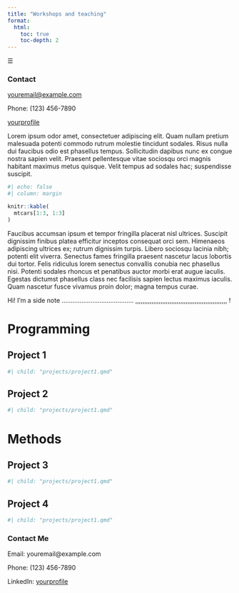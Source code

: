 ```yaml
---
title: "Workshops and teaching"
format:
  html:
    toc: true
    toc-depth: 2 
---
```


```{=html}
<link rel="stylesheet" href="https://cdnjs.cloudflare.com/ajax/libs/font-awesome/6.0.0-beta3/css/all.min.css">
<div class="custom-sidebar">
  <div class="sidebar-icon" onclick="toggleSidebar()">☰</div>
  <div class="sidebar-content">
    <h3>Contact</h3>
    <p><i class="fas fa-envelope email-icon"></i> <a href="mailto:youremail@example.com">youremail@example.com</a></p>
    <p><i class="fas fa-phone-alt phone-icon"></i> Phone: (123) 456-7890</p>
    <p><i class="fab fa-linkedin linkedin-icon"></i> <a href="https://www.linkedin.com/in/yourprofile" target="_blank">yourprofile</a></p>
  </div>
</div>

```


<script>
  function toggleSidebar() {
    const sidebarContent = document.querySelector('.sidebar-content');
    sidebarContent.classList.toggle('visible');
  }
</script>


Lorem ipsum odor amet, consectetuer adipiscing elit. Quam nullam pretium malesuada potenti commodo rutrum molestie tincidunt sodales. Risus nulla dui faucibus odio est phasellus tempus. Sollicitudin dapibus nunc ex congue nostra sapien velit. Praesent pellentesque vitae sociosqu orci magnis habitant maximus metus quisque. Velit tempus ad sodales hac; suspendisse suscipit.

```r
#| echo: false
#| column: margin

knitr::kable(
  mtcars[1:3, 1:3]
)
```

Faucibus accumsan ipsum et tempor fringilla placerat nisl ultrices. Suscipit dignissim finibus platea efficitur inceptos consequat orci sem. Himenaeos adipiscing ultrices ex; rutrum dignissim turpis. Libero sociosqu lacinia nibh; potenti elit viverra. Senectus fames fringilla praesent nascetur lacus lobortis dui tortor. Felis ridiculus lorem senectus convallis conubia nec phasellus nisi. Potenti sodales rhoncus et penatibus auctor morbi erat augue iaculis. Egestas dictumst phasellus class nec facilisis sapien lectus maximus iaculis. Quam nascetur fusce vivamus proin dolor; magna tempus curae.

::: {.column-margin}

Hi! I'm a side note ........................................ ,,,,,,,,,,,,,,,,,,,,,,,,,,,,,,,,,,,,,,,,,,,,,,,,,,, !

:::

# Programming

## Project 1 {#project1}


```r
#| child: "projects/project1.qmd"
```


## Project 2 {#project2}

```r
#| child: "projects/project1.qmd"
```

# Methods 

## Project 3 {#project3}

```r
#| child: "projects/project1.qmd"
```

## Project 4 {#project4}

```r
#| child: "projects/project1.qmd"
```



<!-- Right Margin Sidebar -->
<div class="contact-sidebar">
  <h3>Contact Me</h3>
  <p>Email: youremail@example.com</p>
  <p>Phone: (123) 456-7890</p>
  <p>LinkedIn: <a href="https://www.linkedin.com/in/yourprofile" target="_blank">yourprofile</a></p>
</div>



::: {.cell}

```{=html}
<style>
  /* Styling for all h1 (Part) headers with fold icons */
  main h1 {
    cursor: pointer;
    font-weight: bold;
    color: #333;
  }
  main h1::after {
    content: " ▼"; /* Adds an arrow icon for Parts */
  }
  main h1.collapsed::after {
    content: " ►"; /* Changes icon when Part is collapsed */
  }

  /* Styling for h2 (Section) headers under Parts */
  main h2 {
    cursor: pointer;
    font-weight: bold;
  }
  main h2::after {
    content: " ▼"; /* Adds an arrow icon for visibility */
  }
  main h2.collapsed::after {
    content: " ►"; /* Changes icon when section is collapsed */
  }
</style>

<script>
  document.addEventListener("DOMContentLoaded", function() {
    // Select all Part headers (h1) within the main content area
    const parts = document.querySelectorAll("main h1");

    parts.forEach((part, index) => {
      part.style.cursor = "pointer";

      // Collect all elements under this Part until the next h1
      let nextSibling = part.nextElementSibling;
      const partContent = [];

      while (nextSibling && nextSibling.tagName !== "H1") {
        partContent.push(nextSibling);
        nextSibling = nextSibling.nextElementSibling;
      }

      // If this is the first h1 header, show it expanded by default
      if (index === 0) {
        part.classList.add("expanded"); // Keeps the icon consistent
      } else {
        // Hide content initially for other h1 headers
        partContent.forEach(element => element.style.display = "none");
      }

      // Toggle visibility of the Part content on click
      part.addEventListener("click", () => {
        const isVisible = partContent[0].style.display === "block";
        partContent.forEach(element => {
          element.style.display = isVisible ? "none" : "block";
        });
        part.classList.toggle("collapsed", !isVisible);
      });
    });

    // Select all Section headers (h2) within the main content under each Part
    const sections = document.querySelectorAll("main h2");

    sections.forEach(section => {
      section.style.cursor = "pointer";

      // Collect all elements under this Section until the next h2 or h1
      let nextSibling = section.nextElementSibling;
      const sectionContent = [];

      while (nextSibling && nextSibling.tagName !== "H2" && nextSibling.tagName !== "H1") {
        sectionContent.push(nextSibling);
        nextSibling = nextSibling.nextElementSibling;
      }

      // Hide the Section content by default
      sectionContent.forEach(element => element.style.display = "none");

      // Toggle visibility of the Section content on click
      section.addEventListener("click", (event) => {
        event.stopPropagation(); // Prevents toggling the parent h1
        const isVisible = sectionContent[0].style.display === "block";
        sectionContent.forEach(element => {
          element.style.display = isVisible ? "none" : "block";
        });
        section.classList.toggle("collapsed", !isVisible);
      });
    });
  });
</script>

```
:::